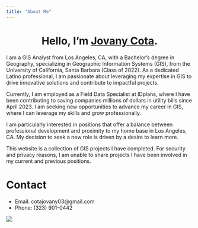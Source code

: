 ```yaml
---
title: "About Me" 
---
```

  
<center>
# Hello, I'm [Jovany Cota](https://www.linkedin.com/in/jovany-cota-87aa61178/).
</center>
  
I am a GIS Analyst from Los Angeles, CA, with a Bachelor’s degree in Geography, specializing in Geographic Information Systems (GIS), from the University of California, Santa Barbara (Class of 2022). As a dedicated Latino professional, I am passionate about leveraging my expertise in GIS to drive innovative solutions and contribute to impactful projects.

Currently, I am employed as a Field Data Specialist at IDplans, where I have been contributing to saving companies millions of dollars in utility bills since April 2023. I am seeking new opportunities to advance my career in GIS, where I can leverage my skills and grow professionally.

I am particularly interested in positions that offer a balance between professional development and proximity to my home base in Los Angeles, CA. My decision to seek a new role is driven by a desire to learn more.

This website is a collection of GIS projects I have completed. For security and privacy reasons, I am unable to share projects I have been involved in my current and previous positions. 

# Contact
  - Email: cotajovany03@gmail.com
  - Phone: (323) 901-0442
  
![](img/IMG_1191.JPG)
